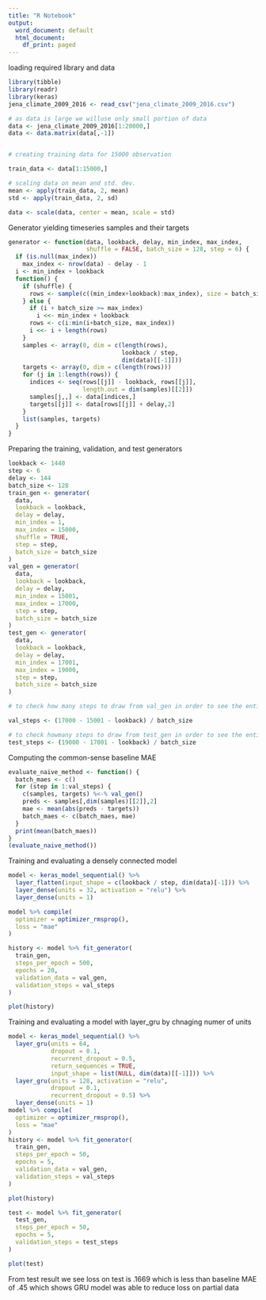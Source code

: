 ---
title: "R Notebook"
output:
  word_document: default
  html_document:
    df_print: paged
---

loading required library and data 
```{r}
library(tibble)
library(readr)
library(keras)
jena_climate_2009_2016 <- read_csv("jena_climate_2009_2016.csv")

# as data is large we willuse only small portion of data
data <- jena_climate_2009_2016[1:20000,]
data <- data.matrix(data[,-1])


# creating training data for 15000 observation

train_data <- data[1:15000,]

# scaling data on mean and std. dev.
mean <- apply(train_data, 2, mean)
std <- apply(train_data, 2, sd)

data <- scale(data, center = mean, scale = std)

```

 Generator yielding timeseries samples and their targets
```{r}
generator <- function(data, lookback, delay, min_index, max_index,
                      shuffle = FALSE, batch_size = 128, step = 6) {
  if (is.null(max_index))
    max_index <- nrow(data) - delay - 1
  i <- min_index + lookback
  function() {
    if (shuffle) {
      rows <- sample(c((min_index+lookback):max_index), size = batch_size)
    } else {
      if (i + batch_size >= max_index)
        i <<- min_index + lookback
      rows <- c(i:min(i+batch_size, max_index))
      i <<- i + length(rows)
    }
    samples <- array(0, dim = c(length(rows),
                                lookback / step,
                                dim(data)[[-1]]))
    targets <- array(0, dim = c(length(rows)))
    for (j in 1:length(rows)) {
      indices <- seq(rows[[j]] - lookback, rows[[j]],
                     length.out = dim(samples)[[2]])
      samples[j,,] <- data[indices,]
      targets[[j]] <- data[rows[[j]] + delay,2]
    }
    list(samples, targets)
  }
}

```
 
 Preparing the training, validation, and test generators
```{r}
lookback <- 1440
step <- 6
delay <- 144
batch_size <- 128
train_gen <- generator(
  data,
  lookback = lookback,
  delay = delay,
  min_index = 1,
  max_index = 15000,
  shuffle = TRUE,
  step = step,
  batch_size = batch_size
)
val_gen = generator(
  data,
  lookback = lookback,
  delay = delay,
  min_index = 15001,
  max_index = 17000,
  step = step,
  batch_size = batch_size
)
test_gen <- generator(
  data,
  lookback = lookback,
  delay = delay,
  min_index = 17001,
  max_index = 19000,
  step = step,
  batch_size = batch_size
)

# to check how many steps to draw from val_gen in order to see the entire validation set

val_steps <- (17000 - 15001 - lookback) / batch_size

# to check howmany steps to draw from test_gen in order to see the entire test set
test_steps <- (19000 - 17001 - lookback) / batch_size

```
 
 Computing the common-sense baseline MAE
```{r}
evaluate_naive_method <- function() {
  batch_maes <- c()
  for (step in 1:val_steps) {
    c(samples, targets) %<-% val_gen()
    preds <- samples[,dim(samples)[[2]],2]
    mae <- mean(abs(preds - targets))
    batch_maes <- c(batch_maes, mae)
  }
  print(mean(batch_maes))
}
(evaluate_naive_method())


```
 
 
 Training and evaluating a densely connected model
```{r}
model <- keras_model_sequential() %>%
  layer_flatten(input_shape = c(lookback / step, dim(data)[-1])) %>%
  layer_dense(units = 32, activation = "relu") %>%
  layer_dense(units = 1)

model %>% compile(
  optimizer = optimizer_rmsprop(),
  loss = "mae"
)

history <- model %>% fit_generator(
  train_gen,
  steps_per_epoch = 500,
  epochs = 20,
  validation_data = val_gen,
  validation_steps = val_steps
)

plot(history)
```
 
 
 
  Training and evaluating a model with layer_gru by chnaging numer of units 
```{r echo=TRUE}
model <- keras_model_sequential() %>% 
  layer_gru(units = 64, 
            dropout = 0.1, 
            recurrent_dropout = 0.5,
            return_sequences = TRUE,
            input_shape = list(NULL, dim(data)[[-1]])) %>% 
  layer_gru(units = 128, activation = "relu",
            dropout = 0.1,
            recurrent_dropout = 0.5) %>% 
  layer_dense(units = 1)
model %>% compile(
  optimizer = optimizer_rmsprop(),
  loss = "mae"
)
history <- model %>% fit_generator(
  train_gen,
  steps_per_epoch = 50,
  epochs = 5,
  validation_data = val_gen,
  validation_steps = val_steps
)

plot(history)


```
  
```{r echo=TRUE}
test <- model %>% fit_generator(
  test_gen,
  steps_per_epoch = 50,
  epochs = 5,
  validation_steps = test_steps
)

plot(test)
```
From test result we see loss on test is .1669 which is less than baseline MAE of .45 which shows GRU model was able to reduce loss on partial data